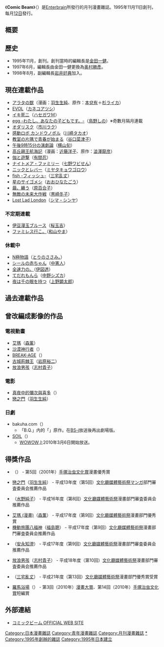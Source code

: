 {{Infobox Magazine
|  title = Comic Beam
| logo = Gekkan Comic Beam.png
| logo_size = 200px
| image_file = 
| image_size = 200px
| image_caption = 
|  editor = 岩井好典<br>[[奥村勝彥|奥村勝彥]]（總編輯長）
|       editor_title = 編輯長
|       staff_writer = 
| frequency = [[月刊|月刊]]（每月12日）
| price = 540[[日圓|日圓]]（含稅）
|  circulation = 
|  category = [[青年漫畫|青年漫畫]]雜誌
|  company = [[KADOKAWA|KADOKAWA]]
| publisher = 青柳昌行
|   firstdate = 1995年11月11日（1985年12月號）
|  country = [[日本|日本]]
|  language = 日文
| website = [http://www.enterbrain.co.jp/comic/ MONTHLY COMIC BEAM]
|  issn =
}}

《'''Comic Beam'''》（{{lang-ja|コミックビーム}}）是[[Enterbrain|Enterbrain]]所發行的月刊漫畫雜誌。1995年11月11日創刊，每月[[12日|12日]]發行。

== 概要 ==

== 歷史 ==
* 1995年11月，創刊。創刊當時的編輯長是[[金田一健|金田一健]]。
* 1997年6月，編輯長由金田一健更換為[[奥村勝彥|奥村勝彥]]。
* 1998年8月，副編輯長[[岩井好典|岩井好典]]加入。

== 現在連載作品 ==
* [[アラタの獣|アラタの獣]]（漫画：[[羽生生純|羽生生純]]、原作：[[本兌有|本兌有]]＋[[杉ライカ|杉ライカ]]）
* [[EVOL_(漫画)|EVOL]]（[[カネコアツシ|カネコアツシ]]）
* [[イキ死ニ|イキ死ニ]]（[[鮪オーケストラ|ハセガワＭ]]）
* [[egg_-わたし、あなたの子どもです。-|egg -わたし、あなたの子どもです。-]]（[[鳥野しの|鳥野しの]]）※奇數月隔月連載
* [[オダリスク(漫画)|オダリスク]]（[[市川ラク|市川ラク]]）
* [[感動ロボ_カンドウノボル|感動ロボ カンドウノボル]]（[[川崎タカオ|川崎タカオ]]）
* [[教室の片隅で青春が始まる|教室の片隅で青春が始まる]]（[[谷口菜津子|谷口菜津子]]）
* [[午後9時15分の演劇論|午後9時15分の演劇論]]（[[横山旬|横山旬]]）
* [[高丘親王航海記|高丘親王航海記]]（漫画：[[近藤洋子|近藤洋子]]、原作：[[澁澤龍彦|澁澤龍彦]]）
* [[伽と遊撃|伽と遊撃]]（[[有間忍|有間忍]]）
* [[ナイトメア・ファミリー|ナイトメア・ファミリー]]（[[七野ワビせん|七野ワビせん]]）
* [[ニックとレバー|ニックとレバー]]（[[ミヤタキョウゴロウ|ミヤタキョウゴロウ]]）
* [[fish_-フィッシュ-|fish -フィッシュ-]]（[[三宅乱丈|三宅乱丈]]）
* [[星のサイゴメシ|星のサイゴメシ]]（[[おおひなたごう|おおひなたごう]]）
* [[繭、纏う|繭、纏う]]（[[原百合子|原百合子]]）
* [[無敵の未来大作戦|無敵の未来大作戦]]（[[黒崎冬子|黒崎冬子]]）
* [[Lost_Lad_London|Lost Lad London]]（[[シマ・シンヤ|シマ・シンヤ]]）

=== 不定期連載 ===
* [[伊豆漫玉ブルース|伊豆漫玉ブルース]]（[[桜玉吉|桜玉吉]]）
* [[ファミレス行こ。|ファミレス行こ。]]（[[和山やま|和山やま]]）

=== 休載中 ===
* [[N極物語|N極物語]]（[[とりのささみ。|とりのささみ。]]）
* [[シールの赤ちゃん|シールの赤ちゃん]]（[[中憲人|中憲人]]）
* [[全速力の。|全速力の。]]（[[伊図透|伊図透]]）
* [[てだれもんら|てだれもんら]]（[[中野シズカ|中野シズカ]]）
* [[夜は千の眼を持つ|夜は千の眼を持つ]]（[[上野顕太郎|上野顕太郎]]）

== 過去連載作品 ==

== 曾改編成影像的作品 ==
=== 電視動畫 ===
* [[艾瑪_(漫畫)|艾瑪]]（[[森薰|森薰]]）
* [[沙漠神行者|沙漠神行者]]（{{lang|ja|[[うすね正俊|うすね正俊]]}}）
* [[BREAK-AGE|BREAK-AGE]]（{{lang|ja|[[馬頭ちーめい|馬頭ちーめい]]}}）
* [[古城荊棘王|古城荊棘王]]（[[岩原裕二|岩原裕二]]）
* [[放浪男孩|放浪男孩]]（[[志村貴子|志村貴子]]）

=== 電影 ===
* [[真夜中的彌次與喜多|真夜中的彌次與喜多]]（{{lang|ja|[[しりあがり寿|しりあがり寿]]}}）
* [[戀之門|戀之門]]（[[羽生生純|羽生生純]]）

=== 日劇 ===
* bakuha.com（{{lang|ja|[[カネコアツシ|カネコアツシ]]}}）
** 「B.Q.」内的「{{lang|ja|百鬼夜行 〜トミヤマ君の無意識〜}}」原作。在[[BS-i|BS-i]]放送後再出劇場版。
* [[SOIL|SOIL]]（{{lang|ja|[[カネコアツシ|カネコアツシ]]}}）
** [[WOWOW|WOWOW]]上2010年3月6日開始放送。

== 得獎作品 ==
* {{lang|ja|弥次喜多 in Deep}}（{{lang|ja|[[しりあがり寿|しりあがり寿]]}}） - 第5回（2001年）[[手塚治虫文化賞|手塚治虫文化賞]]漫畫優秀賞
* [[戀之門|戀之門]]（[[羽生生純|羽生生純]]） - 平成13年度（第5回）[[文化廳媒體藝術祭|文化廳媒體藝術祭]]マンガ部門審査委員会推薦作品
* {{lang|ja|ファンシージゴロペル}}（[[水野純子|水野純子]]） - 平成16年度（第8回）[[文化廳媒體藝術祭|文化廳媒體藝術祭]]漫畫部門審査委員会推薦作品
* [[艾瑪_(漫畫)|艾瑪 (漫畫)]]（[[森薫|森薫]]） - 平成17年度（第9回）[[文化廳媒體藝術祭|文化廳媒體藝術祭]]漫畫部門優秀賞
* [[機動旅團八福神|機動旅團八福神]]（[[福島聰|福島聰]]） - 平成17年度（第9回）[[文化廳媒體藝術祭|文化廳媒體藝術祭]]漫畫部門審査委員会推薦作品
* {{lang|ja|やさしいからだ}}（[[安永知澄|安永知澄]]） - 平成17年度（第9回）[[文化廳媒體藝術祭|文化廳媒體藝術祭]]漫畫部門審査委員会推薦作品
* [[放浪男孩|放浪男孩]]（[[志村貴子|志村貴子]]） - 平成18年度（第10回）[[文化廳媒體藝術祭|文化廳媒體藝術祭]]漫畫部門審査委員会推薦作品
* {{lang|ja|[[イムリ|イムリ]]}}（[[三宅亂丈|三宅亂丈]]） - 平成21年度（第13回）[[文化廳媒體藝術祭|文化廳媒體藝術祭]]漫畫部門優秀賞受賞
* [[羅馬浴場|羅馬浴場]]（{{lang|ja|[[ヤマザキマリ|ヤマザキマリ]]}}） - 第3回（2010年）[[漫畫大賞|漫畫大賞]]、第14回（2010年）[[手塚治虫文化賞|手塚治虫文化賞]]短編賞

== 外部連結 ==
* {{ja}} [http://www.enterbrain.co.jp/comic/ コミックビーム OFFICIAL WEB SITE]{{Wayback|url=http://www.enterbrain.co.jp/comic/ |date=20110223224553 }}

[[Category:日本漫畫雜誌|Category:日本漫畫雜誌]]
[[Category:青年漫畫雜誌|Category:青年漫畫雜誌]]
[[Category:月刊漫畫雜誌|Category:月刊漫畫雜誌]]
[[Category:Comic_Beam|*]]
[[Category:1995年創辦的雜誌|Category:1995年創辦的雜誌]]
[[Category:1995年日本建立|Category:1995年日本建立]]